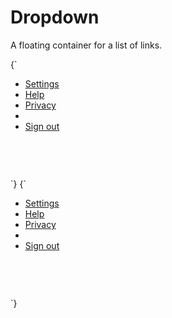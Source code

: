 
<Meta title="Atoms/Dropdown" />

# Dropdown

A floating container for a list of links.

<Canvas isColumn>
  <Story name="Dropdown">
    {`
      <div class="u-relative" style="height: 10rem; width: 30rem">
        <ul class="o-dropdown u-overflow--y u-list-reset">
          <li>
            <a href="/" class="o-button o-button--menu u-h6">Settings</a>
          </li>
          <li>
            <a href="/" class="o-button o-button--menu u-h6">Help</a>
          </li>
          <li>
            <a href="/" class="o-button o-button--menu u-h6">Privacy</a>
          </li>
          <li role="separator"></li>
          <li>
            <a href="/" class="o-button o-button--menu u-h6">Sign out</a>
          </li>
        </ul>
      </div>
    `}
  </Story>
  <Story name="Dropdown [active]">
    {`
      <div class="u-relative" style="height: 10rem; width: 30rem">
        <ul class="o-dropdown u-overflow--y u-list-reset" aria-hidden="false">
          <li>
            <a href="/" class="o-button o-button--menu u-h6">Settings</a>
          </li>
          <li>
            <a href="/" class="o-button o-button--menu u-h6">Help</a>
          </li>
          <li>
            <a href="/" class="o-button o-button--menu u-h6">Privacy</a>
          </li>
          <li role="separator"></li>
          <li>
            <a href="/" class="o-button o-button--menu u-h6">Sign out</a>
          </li>
        </ul>
      </div>
    `}
  </Story>
</Canvas>
